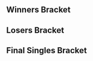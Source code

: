 {{DISPLAYTITLE:We Tech Those 3: ''Melee'' Singles Bracket}}{{SetGame|melee}}
{{Tabs static
|name1=Overview
|link1=We Tech Those/3/Melee
|name2=Singles Pools
|link2=We Tech Those/3/Melee/Singles Pools
|name3=Singles Bracket
|link3=We Tech Those/3/Melee/Singles Bracket
|name4=Doubles Bracket
|link4=We Tech Those/3/Melee/Doubles Bracket
}}
==Winners Bracket==
{{8DEWBracketA
<!-- Quarterfinals -->
|r1m1p1=Slox |r1m1p1flag=us |r1m1p1score=2
|r1m1p2=bonfire10 |r1m1p2flag=us |r1m1p2score=0
|r1m1win=1

|r1m2p1=DJ Nintendo |r1m2p1flag=us |r1m2p1score=2
|r1m2p2=Kalvar |r1m2p2flag=us |r1m2p2score=0
|r1m2win=1

|r1m3p1=Junebug |r1m3p1flag=us |r1m3p1score=2
|r1m3p2=Atomsk |r1m3p2flag=us |r1m3p2score=0
|r1m3win=1

|r1m4p1=Stango |r1m4p1flag=us |r1m4p1score=2
|r1m4p2=Ryobeat |r1m4p2flag=us |r1m4p2score=0
|r1m4win=1

<!-- SEMIFINALS -->
|r2m1p1=Slox |r2m1p1flag=us |r2m1p1score=3
|r2m1p2=DJ Nintendo |r2m1p2flag=us |r2m1p2score=2
|r2m1win=1

|r2m2p1=Junebug |r2m2p1flag=us |r2m2p1score=3
|r2m2p2=Stango |r2m2p2flag=us |r2m2p2score=2
|r2m2win=1
}}
==Losers Bracket==
{{16DELBracketSmwA
|tourneylink=We Tech Those/3/Melee
|tourneyname=We Tech Those 3
|l1placement=13-16
|l2placement=9-12
|l3placement=7-8
|l4placement=5-6

<!-- Round 1 -->
|l1m1p1=DrLobster |l1m1p1flag=us |l1m1p1score=2
|l1m1p2=ctrlaltdefeat |l1m1p2flag=us |l1m1p2score=0
|l1m1win=1

|l1m2p1=PudgyPanda |l1m2p1flag=us |l1m2p1score=2
|l1m2p2=BIG KID |l1m2p2flag=us |l1m2p2score=0
|l1m2win=1

|l1m3p1=FMB5k |l1m3p1flag=us |l1m3p1score=2
|l1m3p2=Wassabi |l1m3p2flag=us |l1m3p2score=0
|l1m3win=1

|l1m4p1=Lunchables |l1m4p1flag=us |l1m4p1score=2
|l1m4p2=47 |l1m4p2flag=us |l1m4p2score=0
|l1m4win=1

<!-- Round 2 -->
|l2m1p1=Ryobeat |l2m1p1flag=us |l2m1p1score=2
|l2m1p2=DrLobster |l2m1p2flag=us |l2m1p2score=0
|l2m1win=1

|l2m2p1=Atomsk |l2m2p1flag=us |l2m2p1score=0
|l2m2p2=PudgyPanda |l2m2p2flag=us |l2m2p2score=2
|l2m2win=2

|l2m3p1=Kalvar |l2m3p1flag=us |l2m3p1score=2
|l2m3p2=FMB5k |l2m3p2flag=us |l2m3p2score=0
|l2m3win=1

|l2m4p1=bonfire10 |l2m4p1flag=us |l2m4p1score=2
|l2m4p2=Lunchables |l2m4p2flag=us |l2m4p2score=1
|l2m4win=1

<!-- Round 3 -->
|l3m1p1=Ryobeat |l3m1p1flag=us |l3m1p1score=3
|l3m1p2=PudgyPanda |l3m1p2flag=us |l3m1p2score=0
|l3m1win=1

|l3m2p1=Kalvar |l3m2p1flag=us |l3m2p1score=3
|l3m2p2=bonfire10 |l3m2p2flag=us |l3m2p2score=0
|l3m2win=1

<!-- Round 4 -->
|l4m1p1=DJ Nintendo |l4m1p1flag=us |l4m1p1score=2
|l4m1p2=Ryobeat |l4m1p2flag=us |l4m1p2score=3
|l4m1win=2

|l4m2p1=Stango |l4m2p1flag=us |l4m2p1score=2
|l4m2p2=Kalvar |l4m2p2flag=us |l4m2p2score=3
|l4m2win=2
}}
<onlyinclude>
==Final Singles Bracket==
{{DEFinalSmwBracket
|tourneylink=We Tech Those/3/Melee
|tourneyname=We Tech Those 3
|l1placement=4
|r2placement=3
|r3loserplacement=2
|r3winnerplacement=1

<!-- FROM WINNERS -->
|r1m1p1=Slox |r1m1p1flag=us |r1m1p1score=0
|r1m1p2=Junebug |r1m1p2flag=us |r1m1p2score=3
|r1m1win=2

<!-- FROM LOSERS -->
|l1m1p1=Ryobeat |l1m1p1flag=us |l1m1p1score=3
|l1m1p2=Kalvar |l1m1p2flag=us |l1m1p2score=2
|l1m1win=1

<!-- LOSERS FINALS -->
|r2m1p1=Slox |r2m1p1flag=us |r2m1p1score=3
|r2m1p2=Ryobeat |r2m1p2flag=us |r2m1p2score=2
|r2m1win=1

<!-- GRAND FINALS -->
|r3m1p1=Junebug |r3m1p1flag=us |r3m1p1score=3 |r3m2p1score=
|r3m1p2=Slox |r3m1p2flag=us |r3m1p2score=2 |r3m2p2score=
|r3m1win=1
}}</onlyinclude>
